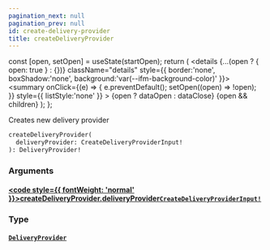 ```yaml
---
pagination_next: null
pagination_prev: null
id: create-delivery-provider
title: createDeliveryProvider
---
```









  const [open, setOpen] = useState(startOpen);
  return (
    <details {...(open ? { open: true } : {})} className="details" style={{ border:'none', boxShadow:'none', background:'var(--ifm-background-color)' }}>
      <summary
        onClick={(e) => {
          e.preventDefault();
          setOpen((open) => !open);
        }}
        style={{ listStyle:'none' }}
      >
      {open ? dataOpen : dataClose}
      </summary>
      {open && children}
    </details>
  );
};








Creates new delivery provider


```graphql
createDeliveryProvider(
  deliveryProvider: CreateDeliveryProviderInput!
): DeliveryProvider!
```




### Arguments

#### [<code style={{ fontWeight: 'normal' }}>createDeliveryProvider.<b>deliveryProvider</b></code>](#)<Bullet />[`CreateDeliveryProviderInput!`](/types/inputs/create-delivery-provider-input.mdx) <Badge class="badge badge--secondary" text="non-null"/> <Badge class="badge badge--secondary" text="input"/> 



### Type

#### [`DeliveryProvider`](/types/objects/delivery-provider.mdx) <Badge class="badge badge--secondary" text="object"/> 







